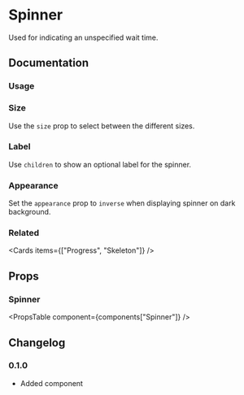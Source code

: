
# Spinner

Used for indicating an unspecified wait time.

## Documentation

### Usage

<Demo component={Usage} />

### Size

Use the `size` prop to select between the different sizes.

<Demo component={SizeUsage} />

### Label

Use `children` to show an optional label for the spinner.

<Demo component={LabelUsage} />

### Appearance

Set the `appearance` prop to `inverse` when displaying spinner on dark background.

<Demo component={ColorUsage} />

### Related

<Cards items={["Progress", "Skeleton"]} />

## Props

### Spinner

<PropsTable component={components["Spinner"]} />

## Changelog

### 0.1.0

- Added component
